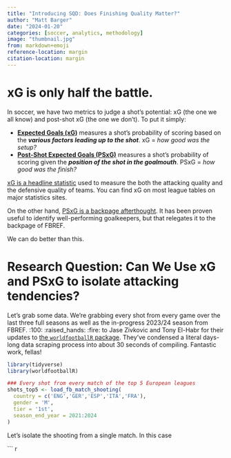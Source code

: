 ```yaml
---
title: "Introducing SQD: Does Finishing Quality Matter?"
author: "Matt Barger"
date: "2024-01-20"
categories: [soccer, analytics, methodology]
image: "thumbnail.jpg"
from: markdown+emoji
reference-location: margin
citation-location: margin
---
```


# xG is only half the battle.

In soccer, we have two metrics to judge a shot's potential: xG (the one we all know) and post-shot xG (the one we don't). To put it simply:

-   [**Expected Goals (xG)**]{.underline} measures a shot's probability of scoring based on the ***various factors leading up to the shot***. [xG = *how good was the setup?*]{.aside}
-   [**Post-Shot Expected Goals (PSxG)**]{.underline} measures a shot's probability of scoring given the ***position of the shot in the goalmouth***. [PSxG = *how good was the finish?*]{.aside}

[xG is a headline statistic]{.underline} used to measure the both the attacking quality and the defensive quality of teams. You can find xG on most league tables on major statistics sites.

On the other hand, [PSxG is a backpage afterthought]{.underline}. It has been proven useful to identify well-performing goalkeepers, but that relegates it to the backpage of FBREF.

We can do better than this.

# Research Question: Can We Use xG and PSxG to isolate attacking tendencies?

Let's grab some data. We're grabbing every shot from every game over the last three full seasons as well as the in-progress 2023/24 season from FBREF. [:100: :raised_hands: :fire: to Jase Zivkovic and Tony El-Habr for their updates to [the `worldfootballR` package](https://github.com/JaseZiv/worldfootballR). They've condensed a literal days-long data scraping process into about 30 seconds of compiling. Fantastic work, fellas!]{.aside}

```r
library(tidyverse)
library(worldfootballR)

### Every shot from every match of the top 5 European leagues
shots_top5 <- load_fb_match_shooting(
  country = c('ENG','GER','ESP','ITA','FRA'),
  gender = 'M',
  tier = '1st',
  season_end_year = 2021:2024
)

```

Let's isolate the shooting from a single match. In this case

``` r